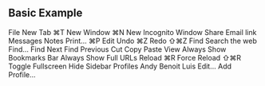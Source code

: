 
## Basic Example

<Showcase>
  <Showcase.Preview>
    <Menubar.Root>
      <Menubar.Menu>
        <Menubar.Trigger>File</Menubar.Trigger>
        <Menubar.Content>
          <Menubar.Item>
            New Tab <Menubar.Shortcut>⌘T</Menubar.Shortcut>
          </Menubar.Item>
          <Menubar.Item>
            New Window <Menubar.Shortcut>⌘N</Menubar.Shortcut>
          </Menubar.Item>
          <Menubar.Item disabled>New Incognito Window</Menubar.Item>
          <Menubar.Separator />
          <Menubar.Sub>
            <Menubar.SubTrigger>Share</Menubar.SubTrigger>
            <Menubar.SubContent>
              <Menubar.Item>Email link</Menubar.Item>
              <Menubar.Item>Messages</Menubar.Item>
              <Menubar.Item>Notes</Menubar.Item>
            </Menubar.SubContent>
          </Menubar.Sub>
          <Menubar.Separator />
          <Menubar.Item>
            Print... <Menubar.Shortcut>⌘P</Menubar.Shortcut>
          </Menubar.Item>
        </Menubar.Content>
      </Menubar.Menu>
      <Menubar.Menu>
        <Menubar.Trigger>Edit</Menubar.Trigger>
        <Menubar.Content>
          <Menubar.Item>
            Undo <Menubar.Shortcut>⌘Z</Menubar.Shortcut>
          </Menubar.Item>
          <Menubar.Item>
            Redo <Menubar.Shortcut>⇧⌘Z</Menubar.Shortcut>
          </Menubar.Item>
          <Menubar.Separator />
          <Menubar.Sub>
            <Menubar.SubTrigger>Find</Menubar.SubTrigger>
            <Menubar.SubContent>
              <Menubar.Item>Search the web</Menubar.Item>
              <Menubar.Separator />
              <Menubar.Item>Find...</Menubar.Item>
              <Menubar.Item>Find Next</Menubar.Item>
              <Menubar.Item>Find Previous</Menubar.Item>
            </Menubar.SubContent>
          </Menubar.Sub>
          <Menubar.Separator />
          <Menubar.Item>Cut</Menubar.Item>
          <Menubar.Item>Copy</Menubar.Item>
          <Menubar.Item>Paste</Menubar.Item>
        </Menubar.Content>
      </Menubar.Menu>
      <Menubar.Menu>
        <Menubar.Trigger>View</Menubar.Trigger>
        <Menubar.Content>
          <Menubar.CheckboxItem>Always Show Bookmarks Bar</Menubar.CheckboxItem>
          <Menubar.CheckboxItem checked>
            Always Show Full URLs
          </Menubar.CheckboxItem>
          <Menubar.Separator />
          <Menubar.Item inset>
            Reload <Menubar.Shortcut>⌘R</Menubar.Shortcut>
          </Menubar.Item>
          <Menubar.Item disabled inset>
            Force Reload <Menubar.Shortcut>⇧⌘R</Menubar.Shortcut>
          </Menubar.Item>
          <Menubar.Separator />
          <Menubar.Item inset>Toggle Fullscreen</Menubar.Item>
          <Menubar.Separator />
          <Menubar.Item inset>Hide Sidebar</Menubar.Item>
        </Menubar.Content>
      </Menubar.Menu>
      <Menubar.Menu>
        <Menubar.Trigger>Profiles</Menubar.Trigger>
        <Menubar.Content>
          <Menubar.RadioGroup value="benoit">
            <Menubar.RadioItem value="andy">Andy</Menubar.RadioItem>
            <Menubar.RadioItem value="benoit">Benoit</Menubar.RadioItem>
            <Menubar.RadioItem value="Luis">Luis</Menubar.RadioItem>
          </Menubar.RadioGroup>
          <Menubar.Separator />
          <Menubar.Item inset>Edit...</Menubar.Item>
          <Menubar.Separator />
          <Menubar.Item inset>Add Profile...</Menubar.Item>
        </Menubar.Content>
      </Menubar.Menu>
    </Menubar.Root>
  </Showcase.Preview>
</Showcase>
